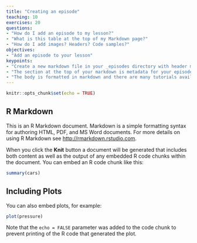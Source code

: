 ```yaml
---
title: "Creating an episode"
teaching: 10
exercises: 20
questions:
- "How do I add an episode to my lesson?"
- "What is this table at the top of my Markdown page?"
- "How do I add images? Headers? Code samples?"
objectives:
- "Add an episode to your lesson"
keypoints:
- "Create a new markdown file in your _episodes directory with header metadata."
- "The section at the top of your markdown is metadata for your episode."
- "The body is formatted in markdown and there are many tutorials available for syntax."
---
```


```r
knitr::opts_chunk$set(echo = TRUE)
```

## R Markdown

This is an R Markdown document. Markdown is a simple formatting syntax for authoring HTML, PDF, and MS Word documents. For more details on using R Markdown see <http://rmarkdown.rstudio.com>.

When you click the **Knit** button a document will be generated that includes both content as well as the output of any embedded R code chunks within the document. You can embed an R code chunk like this:

```r
summary(cars)
```

## Including Plots

You can also embed plots, for example:

```r
plot(pressure)
```

Note that the `echo = FALSE` parameter was added to the code chunk to prevent printing of the R code that generated the plot.
